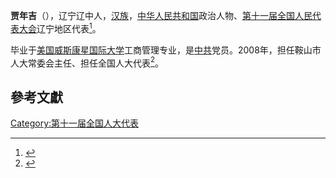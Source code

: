 '''贾年吉'''（{{bd|1950年||}}），辽宁辽中人，[[汉族|汉族]]，[[中华人民共和国|中华人民共和国]]政治人物、[[第十一届全国人民代表大会|第十一届全国人民代表大会]]辽宁地区代表<ref>{{cite web|author=新华网|title=第十一届全国人大代表|url=http://news.xinhuanet.com/ziliao/2008-03/03/content_7708230.htm?node=36628|publisher=新华网|accessdate=2014-01-07|archive-date=2014-01-10|archive-url=https://web.archive.org/web/20140110211415/http://news.xinhuanet.com/ziliao/2008-03/03/content_7708230.htm?node=36628|dead-url=no}}</ref>。

毕业于[[美国威斯康星国际大学|美国威斯康星国际大学]]工商管理专业，是[[中共|中共]]党员。2008年，担任鞍山市人大常委会主任、担任全国人大代表<ref>{{cite news|title=全国人大代表信息-贾年吉|url=http://210.82.31.1:8084/delegate/viewDelegate.action?dbid=110443|accessdate=2013-04-05|newspaper=全国人大网|archive-url=https://web.archive.org/web/20140306053232/http://www.npc.gov.cn/delegate/viewDelegate.action?dbid=110443|archive-date=2014-03-06|dead-url=yes}}</ref>。

==參考文獻==
{{reflist}}
[[Category:第十一届全国人大代表|Category:第十一届全国人大代表]]